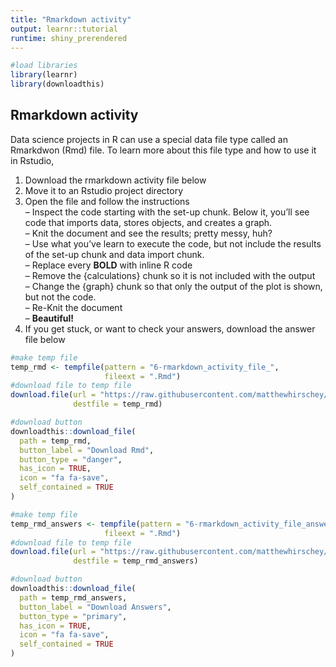 ```yaml
---
title: "Rmarkdown activity"
output: learnr::tutorial
runtime: shiny_prerendered
---
```

```r
#load libraries
library(learnr)
library(downloadthis)
```

## Rmarkdown activity
Data science projects in R can use a special data file type called an Rmarkdwon (Rmd) file. To learn more about this file type and how to use it in Rstudio,  
  
1. Download the rmarkdown activity file below  
2. Move it to an Rstudio project directory  
3. Open the file and follow the instructions  
-- Inspect the code starting with the set-up chunk. Below it, you’ll see code that imports data, stores objects, and creates a graph.  
-- Knit the document and see the results; pretty messy, huh?  
-- Use what you've learn to execute the code, but not include the results of the set-up chunk and data import chunk.  
-- Replace every **BOLD** with inline R code  
-- Remove the {calculations} chunk so it is not included with the output  
-- Change the {graph} chunk so that only the output of the plot is shown, but not the code.  
-- Re-Knit the document  
-- **Beautiful!**  
4. If you get stuck, or want to check your answers, download the answer file below
  
```r
#make temp file
temp_rmd <- tempfile(pattern = "6-rmarkdown_activity_file_", 
                     fileext = ".Rmd")
#download file to temp file
download.file(url = "https://raw.githubusercontent.com/matthewhirschey/tidybiology.org/master/code/6-objects/6-rmarkdown_activity_file.Rmd", 
              destfile = temp_rmd)

#download button
downloadthis::download_file(
  path = temp_rmd,
  button_label = "Download Rmd",
  button_type = "danger",
  has_icon = TRUE,
  icon = "fa fa-save",
  self_contained = TRUE
)

#make temp file
temp_rmd_answers <- tempfile(pattern = "6-rmarkdown_activity_file_answers_", 
                     fileext = ".Rmd")
#download file to temp file
download.file(url = "https://raw.githubusercontent.com/matthewhirschey/tidybiology.org/master/code/6-objects/6-rmarkdown_activity_file_answers.Rmd", 
              destfile = temp_rmd_answers)

#download button
downloadthis::download_file(
  path = temp_rmd_answers,
  button_label = "Download Answers",
  button_type = "primary",
  has_icon = TRUE,
  icon = "fa fa-save",
  self_contained = TRUE
)
```
  